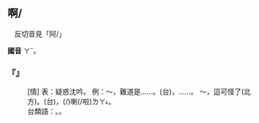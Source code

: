 
==啊/{{ruby|阿|ㄚˇ}}==

　反切音見「阿/{{ruby|啊|ㄚ}}」

'''國音''' <rt>ㄚˇ</rt>。

    

==='''『{{ruby|啊|ㄚˇ}}』'''===
: [情] 表：疑惑沈吟。 例：～，難道是……。(台){{ruby|( )|ㄏㆥㆷ}}{{ruby|( )|ㆥˊ}}，{{ruby|敢|ㄍㆰˋ}}{{ruby|會|ㄨㆤ˫/ㆤ˫}}{{ruby|是|ㄒㄧ˫}}……。 ～，這可怪了(北方)。(台){{ruby|( )|ㄏㆥㆷ}}{{ruby|( )|ㆥˊ}}，{{ruby|彼|ㄏㆤ}}{{ruby|著|ㄉㄧㄜㆷ}}(/{{ruby|都|ㄉㄜ˫}}){{ruby|古|ㄍㄨ}}{{ruby|怪|ㄍㄨㄞ˪}}喇(/啦)<rt>ㄌㄚ˪</rt>。
:台類語：{{ruby|( )|ㄞˊ}}{{ruby|( )|ㄚˊ}}。{{ruby|( )|ㄞ˪}}{{ruby|( )|ㄚˊ}}。
:
    
